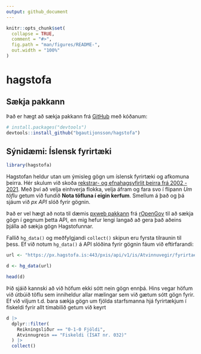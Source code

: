 ```yaml
---
output: github_document
---
```


<!-- README.md is generated from README.Rmd. Please edit that file -->

```r
knitr::opts_chunk$set(
  collapse = TRUE,
  comment = "#>",
  fig.path = "man/figures/README-",
  out.width = "100%"
)
```

# hagstofa

<!-- badges: start -->
<!-- badges: end -->
## Sækja pakkann

Það er hægt að sækja pakkann frá [GitHub](https://github.com/) með kóðanum:

``` r
# install.packages("devtools")
devtools::install_github("bgautijonsson/hagstofa")
```

## Sýnidæmi: Íslensk fyrirtæki

```r
library(hagstofa)
```

Hagstofan heldur utan um ýmisleg gögn um íslensk fyrirtæki og afkomuna þeirra. Hér skulum við skoða [rekstrar- og efnahagsyfirlit þeirra frá 2002 - 2021](https://px.hagstofa.is/pxis/pxweb/is/Atvinnuvegir/Atvinnuvegir__fyrirtaeki__afkoma__2_rekstrarogefnahags/FYR08010.px). Með því að velja einhverja flokka, velja áfram og fara svo í flipann *Um töflu* getum við fundið **Nota töfluna í eigin kerfum**. Smellum á það og þá sjáum við *px API* slóð fyrir gögnin.

Það er vel hægt að nota til dæmis [pxweb pakkann](http://ropengov.github.io/pxweb/) frá [rOpenGov](https://ropengov.org/) til að sækja gögn í gegnum þetta API, en mig hefur lengi langað að gera það aðeins þjálla að sækja gögn Hagstofunnar.

Fallið `hg_data()` og meðfylgjandi `collect()` skipun eru fyrsta tilraunin til þess. Ef við notum `hg_data()` á API slóðina fyrir gögnin fáum við eftirfarandi:

```r
url <- "https://px.hagstofa.is:443/pxis/api/v1/is/Atvinnuvegir/fyrirtaeki/afkoma/2_rekstrarogefnahags/FYR08010.px"

d <- hg_data(url)

head(d)
```

Þið sjáið kannski að við höfum ekki sótt nein gögn ennþá. Hins vegar höfum við útbúið töflu sem inniheldur allar mælingar sem við gætum sótt gögn fyrir. Ef við viljum t.d. bara sækja gögn um fjölda starfsmanna hjá fyrirtækjum í fiskeldi fyrir allt tímabilið getum við keyrt

```r
d |> 
  dplyr::filter(
    Reikningsliður == "0-1-0 Fjöldi",
    Atvinnugrein == "Fiskeldi (ÍSAT nr. 032)"
  ) |> 
  collect()
```


